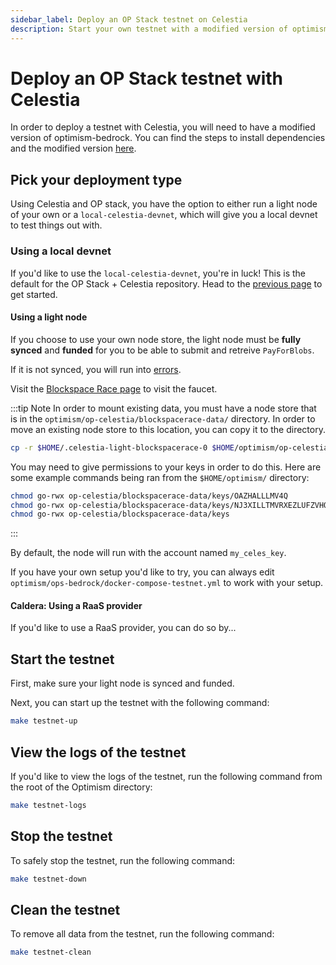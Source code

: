 ```yaml
---
sidebar_label: Deploy an OP Stack testnet on Celestia
description: Start your own testnet with a modified version of optimism-bedrock.
---
```


# Deploy an OP Stack testnet with Celestia

In order to deploy a testnet with Celestia, you will need to have a modified
version of optimism-bedrock. You can find the steps to install dependencies
and the modified version [here](../optimism-devnet).

## Pick your deployment type

Using Celestia and OP stack, you have the option to either
run a light node of your own or a `local-celestia-devnet`,
which will give you a local devnet to test things out with.

### Using a local devnet

If you'd like to use the `local-celestia-devnet`, you're in luck!
This is the default for the OP Stack + Celestia repository. Head
to the [previous page](../optimism-devnet) to get started.

#### Using a light node

If you choose to use your own node store, the light node
must be **fully synced** and **funded** for you to be able to submit
and retreive `PayForBlobs`.

If it is not synced, you will run into [errors](https://github.com/celestiaorg/celestia-node/issues/2151).

Visit the [Blockspace Race page](../../nodes/blockspace-race/)
to visit the faucet.

:::tip Note
In order to mount existing data, you must have a node store that is
in the `optimism/op-celestia/blockspacerace-data/` directory. In order
to move an existing node store to this location, you can copy it
to the directory.

```bash
cp -r $HOME/.celestia-light-blockspacerace-0 $HOME/optimism/op-celestia/blockspacerace-data/
```

You may need to give permissions to your keys in order to do this.
Here are some example commands being ran from the `$HOME/optimism/`
directory:

```bash
chmod go-rwx op-celestia/blockspacerace-data/keys/OAZHALLLMV4Q
chmod go-rwx op-celestia/blockspacerace-data/keys/NJ3XILLTMVRXEZLUFZVHO5A
chmod go-rwx op-celestia/blockspacerace-data/keys
```
:::

By default, the node will run with the account named
`my_celes_key`.

If you have your own setup you'd like to try, you can always edit
`optimism/ops-bedrock/docker-compose-testnet.yml` to work with your setup.

#### Caldera: Using a RaaS provider

If you'd like to use a RaaS provider, you can do so by...

## Start the testnet

First, make sure your light node is synced and funded.

Next, you can start up the testnet with the following command:

```bash
make testnet-up
```

## View the logs of the testnet

If you'd like to view the logs of the testnet, run the following command
from the root of the Optimism directory:

```bash
make testnet-logs
```

## Stop the testnet

To safely stop the testnet, run the following command:

```bash
make testnet-down
```

## Clean the testnet

To remove all data from the testnet, run the following command:

```bash
make testnet-clean
```


